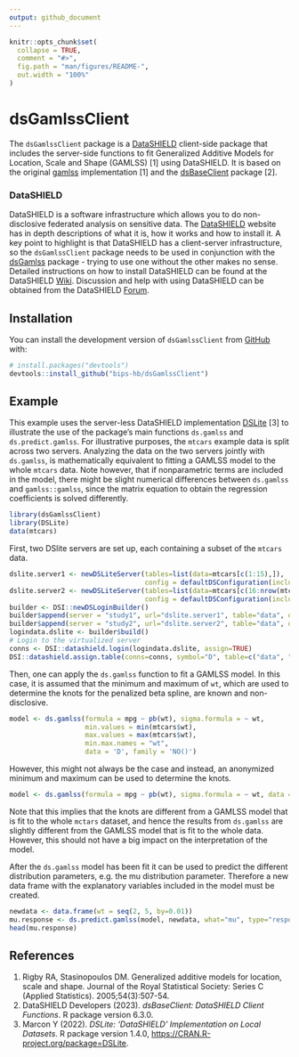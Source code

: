 ```yaml
---
output: github_document
---
```


<!-- README.md is generated from README.Rmd. Please edit that file -->

```r
knitr::opts_chunk$set(
  collapse = TRUE,
  comment = "#>",
  fig.path = "man/figures/README-",
  out.width = "100%"
)
```

# dsGamlssClient

<!-- badges: start -->

<!-- badges: end -->

The `dsGamlssClient` package is a [DataSHIELD](https://www.datashield.org) client-side package that includes the server-side functions to fit Generalized Additive Models for Location, Scale and Shape (GAMLSS) [1] using DataSHIELD. It is based on the original [gamlss](https://cran.r-project.org/package=gamlss) implementation [1] and the [dsBaseClient](https://github.com/datashield/dsBaseClient) package [2].

### DataSHIELD
DataSHIELD is a software infrastructure which allows you to do non-disclosive federated analysis on sensitive data. The [DataSHIELD](https://www.datashield.org) website has in depth descriptions of what it is, how it works and how to install it. A key point to highlight is that DataSHIELD has a client-server infrastructure, so the `dsGamlssClient` package needs to be used in conjunction with the [dsGamlss](https://github.com/bips-hb/dsGamlss) package - trying to use one without the other makes no sense. Detailed instructions on how to install DataSHIELD can be found at the DataSHIELD [Wiki](https://www.datashield.org/wiki). Discussion and help with using DataSHIELD can be obtained from the DataSHIELD [Forum](https://datashield.discourse.group/).

## Installation

You can install the development version of `dsGamlssClient` from [GitHub](https://github.com/) with:

``` r
# install.packages("devtools")
devtools::install_github("bips-hb/dsGamlssClient")
```

## Example

This example uses the server-less DataSHIELD implementation [DSLite](https://cran.r-project.org/package=DSLite) [3] to illustrate the use of the package's main functions `ds.gamlss` and `ds.predict.gamlss`. For illustrative purposes, the `mtcars` example data is split across two servers. Analyzing the data on the two servers jointly with `ds.gamlss`, is mathematically equivalent to fitting a GAMLSS model to the whole `mtcars` data. Note however, that if nonparametric terms are included in the model, there might be slight numerical differences between `ds.gamlss` and `gamlss::gamlss`, since the matrix equation to obtain the regression coefficients is solved differently.

```r
library(dsGamlssClient)
library(DSLite)
data(mtcars)
```

First, two DSlite servers are set up, each containing a subset of the `mtcars` data.

```r
dslite.server1 <- newDSLiteServer(tables=list(data=mtcars[c(1:15),]), 
                                  config = defaultDSConfiguration(include=c("dsBase", "dsGamlss", "gamlss", "gamlss.dist")))
dslite.server2 <- newDSLiteServer(tables=list(data=mtcars[c(16:nrow(mtcars)),]), 
                                  config = defaultDSConfiguration(include=c("dsBase", "dsGamlss", "gamlss", "gamlss.dist")))
builder <- DSI::newDSLoginBuilder()
builder$append(server = "study1", url="dslite.server1", table="data", driver="DSLiteDriver")
builder$append(server = "study2", url="dslite.server2", table="data", driver="DSLiteDriver")
logindata.dslite <- builder$build()
# Login to the virtualized server
conns <- DSI::datashield.login(logindata.dslite, assign=TRUE)
DSI::datashield.assign.table(conns=conns, symbol="D", table=c("data", "data"))
```

Then, one can apply the `ds.gamlss` function to fit a GAMLSS model. In this case, it is assumed that the minimum and maximum of `wt`, which are used to determine the knots for the penalized beta spline, are known and non-disclosive.

```r
model <- ds.gamlss(formula = mpg ~ pb(wt), sigma.formula = ~ wt, 
                   min.values = min(mtcars$wt), 
                   max.values = max(mtcars$wt), 
                   min.max.names = "wt",
                   data = 'D', family = 'NO()')
```

However, this might not always be the case and instead, an anonymized minimum and maximum can be used to determine the knots. 

```r
model <- ds.gamlss(formula = mpg ~ pb(wt), sigma.formula = ~ wt, data = 'D', family = 'NO()')
```

Note that this implies that the knots are different from a GAMLSS model that is fit to the whole `mctars` dataset, and hence the results from `ds.gamlss` are slightly different
from the GAMLSS model that is fit to the whole data. However, this should not have a big impact on the interpretation of the model.

After the `ds.gamlss` model has been fit it can be used to predict the different distribution parameters, e.g. the mu distribution parameter. Therefore a new data frame with the explanatory variables included in the model must be created.
```r
newdata <- data.frame(wt = seq(2, 5, by=0.01))
mu.response <- ds.predict.gamlss(model, newdata, what="mu", type="response")
head(mu.response)
```


## References
1. Rigby RA, Stasinopoulos DM. Generalized additive models for location, scale and shape. Journal of the Royal Statistical Society: Series C (Applied Statistics). 2005;54(3):507-54.
2. DataSHIELD Developers (2023). _dsBaseClient: DataSHIELD Client Functions_. R package version 6.3.0.
3. Marcon Y (2022). _DSLite: 'DataSHIELD' Implementation on Local Datasets_. R package version 1.4.0, <https://CRAN.R-project.org/package=DSLite>.